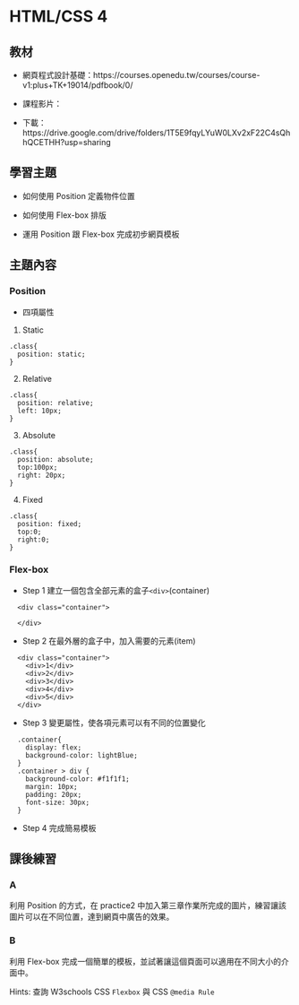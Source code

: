 # HTML/CSS 4 {#htmlcss4}

## 教材

  * 網頁程式設計基礎：https://courses.openedu.tw/courses/course-v1:plus+TK+19014/pdfbook/0/

  * 課程影片：

  * 下載：https://drive.google.com/drive/folders/1T5E9fqyLYuW0LXv2xF22C4sQhhQCETHH?usp=sharing
  
## 學習主題

  * 如何使用 Position 定義物件位置 
  
  * 如何使用 Flex-box 排版
  
  * 運用 Position 跟 Flex-box 完成初步網頁模板
  
## 主題內容

### Position

  * 四項屬性
    
  1. Static
    
```
.class{
  position: static;
}

```
  2. Relative 

```
.class{
  position: relative;
  left: 10px;
}

```
  3. Absolute 

```
.class{
  position: absolute;
  top:100px;
  right: 20px;
}

```
  4. Fixed

```
.class{
  position: fixed;
  top:0;
  right:0;
}

```

### Flex-box 

  * Step 1 建立一個包含全部元素的盒子`<div>`(container)
  
```
  <div class="container">
  
  </div>
```
  * Step 2 在最外層的盒子中，加入需要的元素(item)
  
```
  <div class="container">
    <div>1</div>
    <div>2</div>
    <div>3</div>
    <div>4</div>
    <div>5</div>
  </div>
```

  * Step 3 變更屬性，使各項元素可以有不同的位置變化

```
  .container{
    display: flex;
    background-color: lightBlue;
  }
  .container > div {
    background-color: #f1f1f1;
    margin: 10px;
    padding: 20px;
    font-size: 30px;
  }
```
  * Step 4 完成簡易模板


## 課後練習

### A

利用 Position 的方式，在 practice2 中加入第三章作業所完成的圖片，練習讓該圖片可以在不同位置，達到網頁中廣告的效果。


### B

利用 Flex-box 完成一個簡單的模板，並試著讓這個頁面可以適用在不同大小的介面中。

Hints: 查詢 W3schools CSS `Flexbox` 與 CSS `@media Rule`

